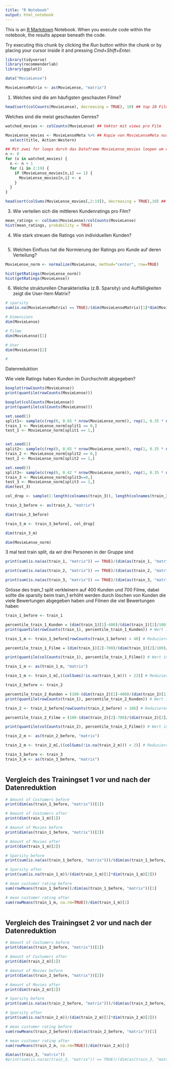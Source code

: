 ```yaml
---
title: "R Notebook"
output: html_notebook
---
```


This is an [R Markdown](http://rmarkdown.rstudio.com) Notebook. When you execute code within the notebook, the results appear beneath the code. 

Try executing this chunk by clicking the *Run* button within the chunk or by placing your cursor inside it and pressing *Cmd+Shift+Enter*. 

```r
library(tidyverse)
library(recommenderlab)
library(ggplot2)
```


```r
data("MovieLense")
```


```r
MovieLenseMatrix <- as(MovieLense, "matrix")
```


1. Welches sind die am häufigsten geschauten Filme? 
```r
head(sort(colCounts(MovieLense), decreasing = TRUE), 10) ## top 10 Filme mit den meisten Ratings
```

Welches sind die meist geschauten Genres?
```r
watched_movies <- colCounts(MovieLense) ## Vektor mit views pro Film 

MovieLense_movies <- MovieLenseMeta %>% ## Kopie von MovieLenseMeta nur mit Genres und Title
  select(title, Action:Western)
```


```r
## Mit zwei for loops durch das Dataframe MovieLense_movies loopen um die Anzahl views pro Film einzutragen
n <- 0
for (x in watched_movies) {
  n <- n + 1
  for (i in 2:19) {
    if (MovieLense_movies[n,i] == 1) {
      MovieLense_movies[n,i] <- x
    }
  }
}
```

```r
head(sort(colSums(MovieLense_movies[,2:19]), decreasing = TRUE),10) ## Anzahl views pro Genre
```


3. Wie verteilen sich die mittleren Kundenratings pro Film?
```r
mean_ratings <- colSums(MovieLense)/colCounts(MovieLense)
hist(mean_ratings, probability = TRUE)
```

4. Wie stark streuen die Ratings von individuellen Kunden?
```r

```

5. Welchen Einfluss hat die Normierung der Ratings pro Kunde auf
deren Verteilung?
```r
MovieLense_norm <- normalize(MovieLense, method="center", row=TRUE)

hist(getRatings(MovieLense_norm))
hist(getRatings(MovieLense))
```

6. Welche strukturellen Charakteristika (z.B. Sparsity) und Auffälligkeiten zeigt die User-Item Matrix?
```r
# sparsity
sum(is.na(MovieLenseMatrix) == TRUE)/(dim(MovieLenseMatrix)[1]*dim(MovieLenseMatrix)[2])

# Dimensions
dim(MovieLense)

# Filme
dim(MovieLense)[1]

# User
dim(MovieLense)[2]

# 
```

Datenreduktion

Wie viele Ratings haben Kunden im Durchschnitt abgegeben?
```r
boxplot(rowCounts(MovieLense))
print(quantile(rowCounts(MovieLense)))

```


```r
boxplot(colCounts(MovieLense))
print(quantile(colCounts(MovieLense)))
```


```r
set.seed(1)
split1<- sample(c(rep(0, 0.65 * nrow(MovieLense_norm)), rep(1, 0.35 * nrow(MovieLense_norm))))
train_1 <- MovieLense_norm[split1 == 0,]
test_1 <- MovieLense_norm[split1 == 1,]


set.seed(2)
split2<- sample(c(rep(0, 0.65 * nrow(MovieLense_norm)), rep(1, 0.35 * nrow(MovieLense_norm))))
train_2 <- MovieLense_norm[split2 == 0,]
test_2 <- MovieLense_norm[split2 == 1,]

set.seed(3)
split3<- sample(c(rep(0, 0.42 * nrow(MovieLense_norm)), rep(1, 0.35 * nrow(MovieLense_norm))))
train_3 <- MovieLense_norm[split3==0,]
test_3 <- MovieLense_norm[split3 == 1,]
dim(test_3)
```


```r
col_drop <- sample(1:length(colnames(train_3)), length(colnames(train_3))-964)

train_3_before <- as(train_3, "matrix")

dim(train_3_before)
```
```r
train_3_m <- train_3_before[, col_drop]
```

```r
dim(train_3_m)
```
```r
dim(MovieLense_norm)
```

3 mal test train split, da wir drei Personen in der Gruppe sind
```r
print(sum(is.na(as(train_1, "matrix")) == TRUE)/(dim(as(train_1, "matrix"))[1]*dim(as(train_1, "matrix"))[2]))

print(sum(is.na(as(train_2, "matrix")) == TRUE)/(dim(as(train_2, "matrix"))[1]*dim(as(train_2, "matrix"))[2]))

print(sum(is.na(as(train_3, "matrix")) == TRUE)/(dim(as(train_3, "matrix"))[1]*dim(as(train_3, "matrix"))[2]))

```
Grösse des train_1 split verkleinern auf 400 Kunden und 700 Filme, dabei sollte die sparsity beim train_1 erhöht werden durch löschen von Kunden die viele Bewertungen abgegeben haben und Filmen die viel Bewertungen haben
```r
train_1_before <- train_1

percentile_train_1_Kunden = (dim(train_1)[1]-400)/(dim(train_1)[1]/100)/100 ## bis zu welchem percentil müssen Benutzer mit weniger Bewertungen gelöscht werden
print(quantile(rowCounts(train_1), percentile_train_1_Kunden)) # Wert in Bewertungen

train_1_m <- train_1_before[rowCounts(train_1_before) > 40] # Reduzieren der Kunden auf 400

percentile_train_1_Filme = (dim(train_1)[2]-700)/(dim(train_1)[2]/100)/100 ## bis zu welchem percentil müssen Filme mit weniger Bewertungen gelöscht werden

print(quantile(colCounts(train_1), percentile_train_1_Filme)) # Wert in Bewertungen

train_1_m <- as(train_1_m, "matrix")

train_1_m <- train_1_m[,((colSums(!is.na(train_1_m))) > 22)] # Reduzieren der Kunden auf 700
```
```r
train_2_before <- train_2

percentile_train_2_Kunden = (100-(dim(train_2)[1]-400)/(dim(train_2)[1]/100))/100 ## bis zu welchem percentil müssen Benutzer mit weniger Bewertungen gelöscht werden
print(quantile(rowCounts(train_1), percentile_train_2_Kunden)) # Wert in Bewertungen

train_2 <- train_2_before[rowCounts(train_2_before) < 106] # Reduzieren der Kunden auf 400

percentile_train_2_Filme = (100-(dim(train_2)[2]-700)/(dim(train_2)[2]/100))/100 ## bis zu welchem percentil müssen Filme mit weniger Bewertungen gelöscht werden

print(quantile(colCounts(train_2), percentile_train_2_Filme)) # Wert in Bewertungen

train_2_m <- as(train_2_before, "matrix")

train_2_m <- train_2_m[,((colSums(!is.na(train_2_m))) < 2)] # Reduzieren der Kunden auf 700
```
```r
train_3_before <- train_3
train_3_m <- as(train_3_before, "matrix")
```


```r

```

## Vergleich des Trainingset 1 vor und nach der Datenreduktion
```r
# Amount of Costumers before
print(dim(as(train_1_before, "matrix"))[1])

# Amount of Costumers after
print(dim(train_1_m)[1])

# Amonut of Movies before
print(dim(as(train_1_before, "matrix"))[2])

# Amount of Movies after
print(dim(train_1_m)[2])

# Sparsity before
print(sum(is.na(as(train_1_before, "matrix")))/(dim(as(train_1_before, "matrix"))[1]*dim(as(train_1_before, "matrix"))[2]))

# Sparsity after
print(sum(is.na(train_1_m))/(dim(train_1_m)[1]*dim(train_1_m)[2]))

# mean customer rating before
sum(rowMeans(train_1_before))/dim(as(train_1_before, "matrix"))[1]

# mean customer rating after
sum(rowMeans(train_1_m, na.rm=TRUE))/dim(train_1_m)[1]
```
```r


```

## Vergleich des Trainingset 2 vor und nach der Datenreduktion
```r
# Amount of Costumers before
print(dim(as(train_2_before, "matrix"))[1])

# Amount of Costumers after
print(dim(train_2_m)[1])

# Amonut of Movies before
print(dim(as(train_2_before, "matrix"))[2])

# Amount of Movies after
print(dim(train_2_m)[2])

# Sparsity before
print(sum(is.na(as(train_2_before, "matrix")))/(dim(as(train_2_before, "matrix"))[1]*dim(as(train_2_before, "matrix"))[2]))

# Sparsity after
print(sum(is.na(train_2_m))/(dim(train_2_m)[1]*dim(train_2_m)[2]))

# mean customer rating before
sum(rowMeans(train_2_before))/dim(as(train_2_before, "matrix"))[1]

# mean customer rating after
sum(rowMeans(train_2_m, na.rm=TRUE))/dim(train_2_m)[1]
```


```r
dim(as(train_3, "matrix"))
#print(sum(is.na(as(train_3, "matrix")) == TRUE)/(dim(as(train_3, "matrix"))[1]*dim(as(train_3, "matrix"))[2]))
```


